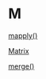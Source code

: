 # M {-}

[mapply()](https://linkedin-learning.pxf.io/mapply)

[Matrix](https://linkedin-learning.pxf.io/rweekly_matrix)

[merge()](https://linkedin-learning.pxf.io/rweekly_sortmerge)
